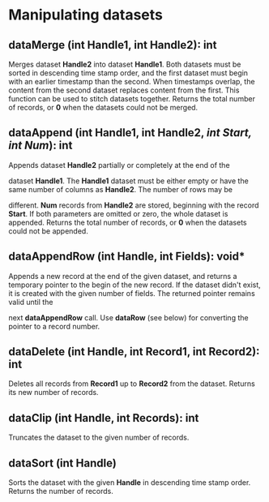 # ﻿Manipulating datasets 

## dataMerge (int Handle1, int Handle2): int 

Merges dataset **Handle2** into dataset **Handle1**. Both datasets must be sorted in descending time stamp order, and the first dataset must begin with an earlier timestamp than the second. When timestamps overlap, the content from the second dataset replaces content from the first. This function can be used to stitch datasets together. Returns the total number of records, or **0** when the datasets could not be merged.

## dataAppend (int Handle1, int Handle2, *int Start, int Num*): int 

Appends dataset **Handle2** partially or completely at the end of the 

dataset **Handle1**. The **Handle1** dataset must be either empty or have the same number of columns as **Handle2**. The number of rows may be 

different. **Num** records from **Handle2** are stored, beginning with the record **Start**. If both parameters are omitted or zero, the whole dataset is appended. Returns the total number of records, or **0** when the datasets could not be appended.

## dataAppendRow (int Handle, int Fields): void\* 

Appends a new record at the end of the given dataset, and returns a temporary pointer to the begin of the new record. If the dataset didn't exist, it is created with the given number of fields. The returned pointer remains valid until the 

next **dataAppendRow** call. Use **dataRow** (see below) for converting the pointer to a record number. 

## dataDelete (int Handle, int Record1, int Record2): int 

Deletes all records from **Record1** up to **Record2** from the dataset. Returns its new number of records.

## dataClip (int Handle, int Records): int 

Truncates the dataset to the given number of records.

## dataSort (int Handle) 

Sorts the dataset with the given **Handle** in descending time stamp order. Returns the number of records. 
